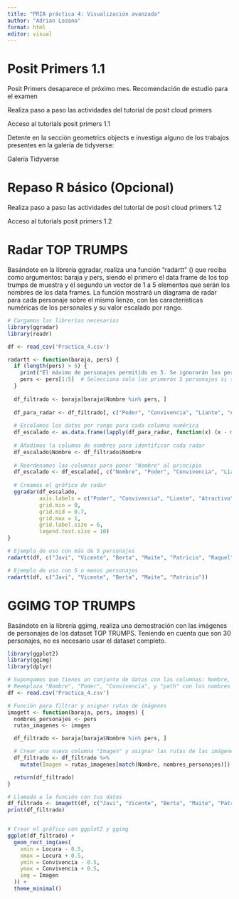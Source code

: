 ---
title: "PRIA práctica 4: Visualización avanzada"
author: "Adrian Lozano"
format: html
editor: visual
---

# Posit Primers 1.1

Posit Primers desaparece el próximo mes. Recomendación de estudio para el examen

Realiza paso a paso las actividades del tutorial de posit cloud primers

Acceso al tutorials posit primers 1.1

Detente en la sección geometrics objects e investiga alguno de los trabajos presentes en la galería de tidyverse:



Galería Tidyverse

# Repaso R básico (Opcional)

Realiza paso a paso las actividades del tutorial de posit cloud primers 1.2

Acceso al tutorials posit primers 1.2

# Radar TOP TRUMPS

Basándote en la librería ggradar, realiza una función "radartt" () que reciba como argumentos: baraja y pers, siendo el primero el data frame de los top trumps de muestra y el segundo un vector de 1 a 5 elementos que serán los nombres de los data frames. La función mostrará un diagrama de radar para cada personaje sobre el mismo lienzo, con las características numéricas de los personales y su valor escalado por rango.

```{r}
# Cargamos las librerías necesarias
library(ggradar)
library(readr)

df <- read_csv('Practica_4.csv')

radartt <- function(baraja, pers) {
  if (length(pers) > 5) {
    print("El máximo de personajes permitido es 5. Se ignorarán los personajes adicionales.")
    pers <- pers[1:5]  # Selecciona solo los primeros 5 personajes si se proporcionan más
  }
  
  df_filtrado <- baraja[baraja$Nombre %in% pers, ]
  
  df_para_radar <- df_filtrado[, c("Poder", "Convivencia", "Liante", "Atractivo", "Locura")]
  
  # Escalamos los datos por rango para cada columna numérica
  df_escalado <- as.data.frame(lapply(df_para_radar, function(x) (x - min(x)) / (max(x) - min(x))))
  
  # Añadimos la columna de nombres para identificar cada radar
  df_escalado$Nombre <- df_filtrado$Nombre
  
  # Reordenamos las columnas para poner "Nombre" al principio
  df_escalado <- df_escalado[, c("Nombre", "Poder", "Convivencia", "Liante", "Atractivo", "Locura")]
  
  # Creamos el gráfico de radar
  ggradar(df_escalado, 
          axis.labels = c("Poder", "Convivencia", "Liante", "Atractivo", "Locura"),
          grid.min = 0, 
          grid.mid = 0.7, 
          grid.max = 1,
          grid.label.size = 6,
          legend.text.size = 10)
}

# Ejemplo de uso con más de 5 personajes
radartt(df, c("Javi", "Vicente", "Berta", "Maite", "Patricio", "Raquel"))

# Ejemplo de uso con 5 o menos personajes
radartt(df, c("Javi", "Vicente", "Berta", "Maite", "Patricio"))

```

# GGIMG TOP TRUMPS

Basándote en la librería ggimg, realiza una demostración con las imágenes de personajes de los dataset TOP TRUMPS. Teniendo en cuenta que son 30 personajes, no es necesario usar el dataset completo.

```{r}
library(ggplot2)
library(ggimg)
library(dplyr)

# Supongamos que tienes un conjunto de datos con las columnas: Nombre, Poder, Convivencia, y path
# Reemplaza "Nombre", "Poder", "Convivencia", y "path" con los nombres reales de tus columnas
df <- read.csv('Practica_4.csv')

# Función para filtrar y asignar rutas de imágenes
imagett <- function(baraja, pers, images) {
  nombres_personajes <- pers
  rutas_imagenes <- images

  df_filtrado <- baraja[baraja$Nombre %in% pers, ]

  # Crear una nueva columna "Imagen" y asignar las rutas de las imágenes según los nombres de los personajes
  df_filtrado <- df_filtrado %>%
    mutate(Imagen = rutas_imagenes[match(Nombre, nombres_personajes)])

  return(df_filtrado)
}

# Llamada a la función con tus datos
df_filtrado <- imagett(df, c("Javi", "Vicente", "Berta", "Maite", "Patricio"), c("javi.jpg","vicente.jpg","berta.jpg","maite.jpg","patricio.jpg"))
print(df_filtrado)


# Crear el gráfico con ggplot2 y ggimg
ggplot(df_filtrado) +
  geom_rect_img(aes(
    xmin = Locura - 0.5,
    xmax = Locura + 0.5,
    ymin = Convivencia - 0.5,
    ymax = Convivencia + 0.5,
    img = Imagen
  )) +
  theme_minimal()


  
```
